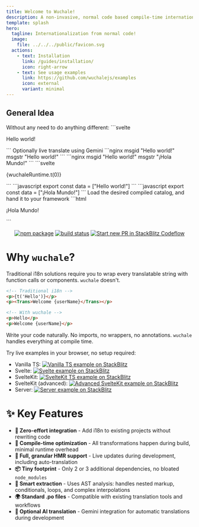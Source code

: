 ```yaml
---
title: Welcome to Wuchale!
description: A non-invasive, normal code based compile-time internationalization (i18n) toolkit.
template: splash
hero:
  tagline: Internationalization from normal code!
  image:
    file: ../../../public/favicon.svg
  actions:
    - text: Installation
      link: /guides/installation/
      icon: right-arrow
    - text: See usage examples
      link: https://github.com/wuchalejs/examples
      icon: external
      variant: minimal
---
```



## General Idea

<CardGrid stagger>
	<Card title="Write normal code" icon="pencil">
        Without any need to do anything different:
        ```svelte
        <p>Hello world!</p>
        ```
	</Card>
	<Card title="Extract and translate (Gemini)" icon="add-document">
        Optionally live translate using Gemini
        <Tabs>
            <TabItem label="en.po">
                ```nginx
                msgid "Hello world!"
                msgstr "Hello world!"
                ```
            </TabItem>
            <TabItem label="es.po">
                ```nginx
                msgid "Hello world!"
                msgstr "¡Hola Mundo!"
                ```
            </TabItem>
        </Tabs>
	</Card>
	<Card title="Transform and compile catalogs" icon="setting">
        <Tabs>
            <TabItem label="Your code">
                ```svelte
                <p>{wuchaleRuntime.t(0)}</p>
                ```
            </TabItem>
            <TabItem label="en.compiled.js">
                ```javascript
                export const data = ["Hello world!"]
                ```
            </TabItem>
            <TabItem label="es.compiled.js">
                ```javascript
                export const data = ["¡Hola Mundo!"]
                ```
            </TabItem>
        </Tabs>
	</Card>
	<Card title="Render" icon="open-book">
        Load the desired compiled catalog, and hand it to your framework
        ```html
        <p>¡Hola Mundo!</p>
        ```
	</Card>
</CardGrid>

<p align="center">
  <a href="https://npmjs.com/package/wuchale"><img src="https://img.shields.io/npm/v/wuchale.svg" alt="npm package" /></a>
  <a href="https://github.com/K1DV5/wuchale/actions/workflows/node.js.yml"><img src="https://github.com/K1DV5/wuchale/actions/workflows/node.js.yml/badge.svg?branch=main" alt="build status" /></a>
  <a href="https://pr.new/K1DV5/wuchale"><img src="https://developer.stackblitz.com/img/start_pr_dark_small.svg" alt="Start new PR in StackBlitz Codeflow" /></a>
</p>

# Why `wuchale`?

Traditional i18n solutions require you to wrap every translatable string with
function calls or components. `wuchale` doesn't.

```html
<!-- Traditional i18n -->
<p>{t('Hello')}</p>
<p><Trans>Welcome {userName}</Trans></p>

<!-- With wuchale -->
<p>Hello</p>
<p>Welcome {userName}</p>
```

Write your code naturally. No imports, no wrappers, no annotations.
`wuchale` handles everything at compile time.

Try live examples in your browser, no setup required:

- Vanilla TS: [![Vanilla TS example on StackBlitz](https://img.shields.io/badge/StackBlitz-Demo-blue?logo=stackblitz)](https://stackblitz.com/github/wuchalejs/examples/tree/main/vanilla?file=wuchale.config.js)
- Svelte: [![Svelte example on StackBlitz](https://img.shields.io/badge/StackBlitz-Demo-blue?logo=stackblitz)](https://stackblitz.com/github/wuchalejs/examples/tree/main/svelte?file=wuchale.config.js)
- SvelteKit: [![SvelteKit TS example on StackBlitz](https://img.shields.io/badge/StackBlitz-Demo-blue?logo=stackblitz)](https://stackblitz.com/github/wuchalejs/examples/tree/main/sveltekit?file=wuchale.config.js)
- SvelteKit (advanced): [![Advanced SvelteKit example on StackBlitz](https://img.shields.io/badge/StackBlitz-Demo-blue?logo=stackblitz)](https://stackblitz.com/github/wuchalejs/examples/tree/main/sveltekit-advanced?file=wuchale.config.js)
- Server: [![Server example on StackBlitz](https://img.shields.io/badge/StackBlitz-Demo-blue?logo=stackblitz)](https://stackblitz.com/github/wuchalejs/examples/tree/main/server?file=wuchale.config.js&startScript=serve)

# ✨ Key Features

- **🔧 Zero-effort integration** - Add i18n to existing projects without rewriting code
- **🚀 Compile-time optimization** - All transformations happen during build, minimal runtime overhead
- **🔄 Full, granular HMR support** - Live updates during development, including auto-translation
- **📦 Tiny footprint** - Only 2 or 3 additional dependencies, no bloated `node_modules`
- **🎯 Smart extraction** - Uses AST analysis: handles nested markup, conditionals, loops, and complex interpolations
- **🌍 Standard .po files** - Compatible with existing translation tools and workflows
- **🤖 Optional AI translation** - Gemini integration for automatic translations during development
